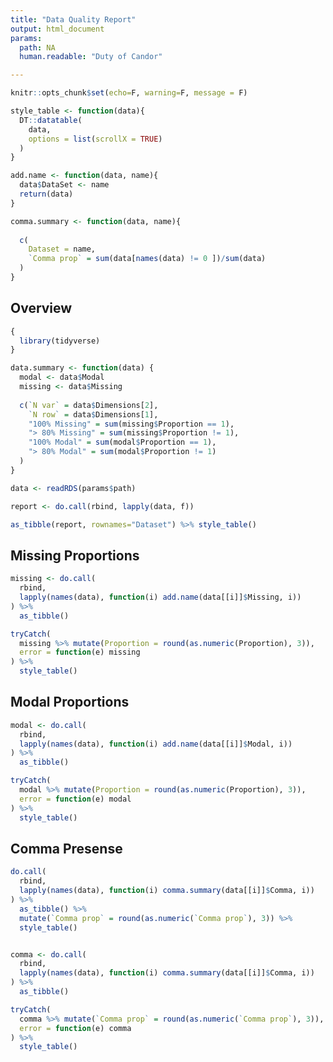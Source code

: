 ```yaml
---
title: "Data Quality Report"
output: html_document
params:
  path: NA 
  human.readable: "Duty of Candor"

---
```


```r
knitr::opts_chunk$set(echo=F, warning=F, message = F)

style_table <- function(data){
  DT::datatable(
    data,
    options = list(scrollX = TRUE)
  )
}

add.name <- function(data, name){
  data$DataSet <- name
  return(data) 
}

comma.summary <- function(data, name){
  
  c(
    Dataset = name,
    `Comma prop` = sum(data[names(data) != 0 ])/sum(data)
  )
}
```

## Overview

``` r
{
  library(tidyverse)
}

data.summary <- function(data) {
  modal <- data$Modal
  missing <- data$Missing
    
  c(`N var` = data$Dimensions[2],
    `N row` = data$Dimensions[1],
    "100% Missing" = sum(missing$Proportion == 1),
    "> 80% Missing" = sum(missing$Proportion != 1),
    "100% Modal" = sum(modal$Proportion == 1),
    "> 80% Modal" = sum(modal$Proportion != 1)
  )
}

data <- readRDS(params$path)

report <- do.call(rbind, lapply(data, f)) 

as_tibble(report, rownames="Dataset") %>% style_table()

```

## Missing Proportions

``` r
missing <- do.call(
  rbind, 
  lapply(names(data), function(i) add.name(data[[i]]$Missing, i))
) %>% 
  as_tibble()

tryCatch(
  missing %>% mutate(Proportion = round(as.numeric(Proportion), 3)),
  error = function(e) missing
) %>%
  style_table()

```

## Modal Proportions

``` r

modal <- do.call(
  rbind, 
  lapply(names(data), function(i) add.name(data[[i]]$Modal, i))
) %>% 
  as_tibble()

tryCatch(
  modal %>% mutate(Proportion = round(as.numeric(Proportion), 3)),
  error = function(e) modal
) %>%
  style_table()


```

## Comma Presense

``` r

do.call(
  rbind, 
  lapply(names(data), function(i) comma.summary(data[[i]]$Comma, i))
) %>% 
  as_tibble() %>% 
  mutate(`Comma prop` = round(as.numeric(`Comma prop`), 3)) %>%
  style_table()


comma <- do.call(
  rbind, 
  lapply(names(data), function(i) comma.summary(data[[i]]$Comma, i))
) %>% 
  as_tibble()

tryCatch(
  comma %>% mutate(`Comma prop` = round(as.numeric(`Comma prop`), 3)),
  error = function(e) comma
) %>%
  style_table()


```


